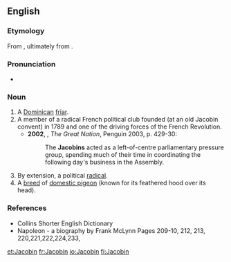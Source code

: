 ==English==
{{wikipedia}}
===Etymology===
From {{etyl|frm|en}} {{term|Jacobin|lang=fr}}, ultimately from {{etyl|la|en}} {{term/t|la|Jacōbus||Jacob}}.

===Pronunciation===
*{{a|UK}} {{IPA|/ˈdʒakəbɪn/}}

===Noun===
{{en-noun}}

# A [[Dominican]] [[friar]].
# A member of a radical French political club founded (at an old Jacobin convent) in 1789 and one of the driving forces of the French Revolution.
#*'''2002''', {{w|Colin Jones (historian)|Colin Jones}}, ''The Great Nation'', Penguin 2003, p. 429-30:
#*:The '''Jacobins''' acted as a left-of-centre parliamentary pressure group, spending much of their time in coordinating the following day's business in the Assembly.
# By extension, a political [[radical]].
# A [[breed]] of [[domestic pigeon]] (known for its feathered hood over its head).

===References===
*Collins Shorter English Dictionary
*Napoleon - a biography by Frank McLynn Pages 209-10, 212, 213, 220,221,222,224,233,

[[et:Jacobin]]
[[fr:Jacobin]]
[[io:Jacobin]]
[[fi:Jacobin]]